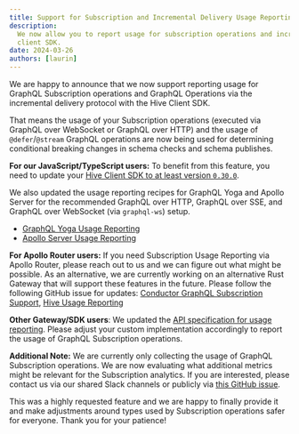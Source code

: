 ```yaml
---
title: Support for Subscription and Incremental Delivery Usage Reporting (Defer/Stream)
description:
  We now allow you to report usage for subscription operations and incremental delivery with the
  client SDK.
date: 2024-03-26
authors: [laurin]
---
```


We are happy to announce that we now support reporting usage for GraphQL Subscription operations and
GraphQL Operations via the incremental delivery protocol with the Hive Client SDK.

That means the usage of your Subscription operations (executed via GraphQL over WebSocket or GraphQL
over HTTP) and the usage of `@defer`/`@stream` GraphQL operations are now being used for determining
conditional breaking changes in schema checks and schema publishes.

**For our JavaScript/TypeScript users:** To benefit from this feature, you need to update your
[Hive Client SDK to at least version `0.30.0`](https://github.com/graphql-hive/platform/releases/tag/%40graphql-hive%2Fclient%400.30.0).

We also updated the usage reporting recipes for GraphQL Yoga and Apollo Server for the recommended
GraphQL over HTTP, GraphQL over SSE, and GraphQL over WebSocket (via `graphql-ws`) setup.

- [GraphQL Yoga Usage Reporting](/docs/other-integrations/graphql-yoga#usage-reporting)
- [Apollo Server Usage Reporting](/docs/other-integrations/apollo-server#usage-reporting)

**For Apollo Router users:** If you need Subscription Usage Reporting via Apollo Router, please
reach out to us and we can figure out what might be possible. As an alternative, we are currently
working on an alternative Rust Gateway that will support these features in the future. Please follow
the following GitHub issue for updates:
[Conductor GraphQL Subscription Support](https://github.com/the-guild-org/conductor/issues/14),
[Hive Usage Reporting](https://github.com/the-guild-org/conductor/issues/369)

**Other Gateway/SDK users**: We updated the
[API specification for usage reporting](/docs/api-reference/usage-reports). Please adjust your
custom implementation accordingly to report the usage of GraphQL Subscription operations.

**Additional Note:** We are currently only collecting the usage of GraphQL Subscription operations.
We are now evaluating what additional metrics might be relevant for the Subscription analytics. If
you are interested, please contact us via our shared Slack channels or publicly via
[this GitHub issue](https://github.com/graphql-hive/platform/issues/3290).

This was a highly requested feature and we are happy to finally provide it and make adjustments
around types used by Subscription operations safer for everyone. Thank you for your patience!
